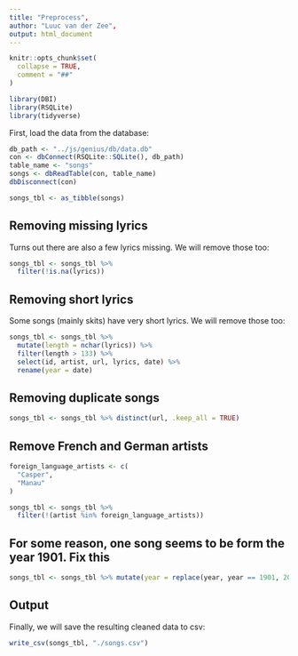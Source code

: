 ```yaml
---
title: "Preprocess",
author: "Luuc van der Zee",
output: html_document
---
```


```r
knitr::opts_chunk$set(
  collapse = TRUE,
  comment = "##"
)
```

```r
library(DBI)
library(RSQLite)
library(tidyverse)
```

First, load the data from the database:

```r
db_path <- "../js/genius/db/data.db"
con <- dbConnect(RSQLite::SQLite(), db_path)
table_name <- "songs"
songs <- dbReadTable(con, table_name)
dbDisconnect(con)

songs_tbl <- as_tibble(songs)
```

## Removing missing lyrics

Turns out there are also a few lyrics missing. We will remove those too:

```r
songs_tbl <- songs_tbl %>%
  filter(!is.na(lyrics))
```

## Removing short lyrics

Some songs (mainly skits) have very short lyrics. We will remove those too:

```r
songs_tbl <- songs_tbl %>%
  mutate(length = nchar(lyrics)) %>%
  filter(length > 133) %>%
  select(id, artist, url, lyrics, date) %>%
  rename(year = date)
```

## Removing duplicate songs

```r
songs_tbl <- songs_tbl %>% distinct(url, .keep_all = TRUE)
```

## Remove French and German artists

```r
foreign_language_artists <- c(
  "Casper",
  "Manau"
)

songs_tbl <- songs_tbl %>% 
  filter(!(artist %in% foreign_language_artists))
```

## For some reason, one song seems to be form the year 1901. Fix this

```r
songs_tbl <- songs_tbl %>% mutate(year = replace(year, year == 1901, 2010))
```

## Output

Finally, we will save the resulting cleaned data to csv:

```r
write_csv(songs_tbl, "./songs.csv")
```